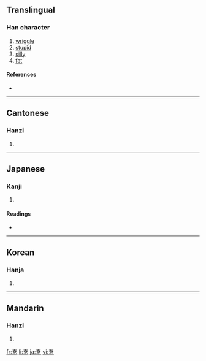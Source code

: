 {{also|蠢}}
==Translingual==

===Han character===
{{Han char|rn=61|rad=心|as=09|sn=13|four=4033<sub>6</sub>|canj=手日心 (QAP)}}

# [[wriggle]]
# [[stupid]]
# [[silly]]
# [[fat]]

====References====
* {{Han ref|kx=0392.330|dkj=10864|dj=0728.160|hdz=42320.040|uh=60F7|ud=24823|bh=DD65|bd=56677}}

----

==Cantonese==

===Hanzi===
{{yue-hanzi|jyut=|y=cheun2}}

# {{defn|Cantonese}}

----

==Japanese==

===Kanji===
{{ja-kanji|grade=|rs=心09}}

# {{defn|Japanese}}

====Readings====
* {{ja-readings|on=[[しゅん]] (shun)|kun=[[みだれる]] (midareru)}}

----

==Korean==

===Hanja===
{{ko-hanja|hangeul=준|eumhun=|rv=jun|mr=chun|y=cwun}}

# {{defn|Korean}}

----

==Mandarin==

===Hanzi===
{{cmn-hanzi|pin=[[chǔn]] ([[chun3]])|wg=ch'un<sup>3</sup>}}

# {{defn|Mandarin}}

[[fr:惷]]
[[li:惷]]
[[ja:惷]]
[[vi:惷]]
